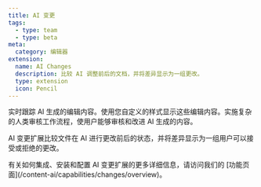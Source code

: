 ```yaml
---
title: AI 变更
tags:
  - type: team
  - type: beta
meta:
  category: 编辑器
extension:
  name: AI Changes
  description: 比较 AI 调整前后的文档，并将差异显示为一组更改。
  type: extension
  icon: Pencil
---
```



实时跟踪 AI 生成的编辑内容。使用您自定义的样式显示这些编辑内容。实施复杂的人类审核工作流程，使用户能够审核和改进 AI 生成的内容。

AI 变更扩展比较文件在 AI 进行更改前后的状态，并将差异显示为一组用户可以接受或拒绝的更改。

<Callout title="更多细节" variant="hint">
  有关如何集成、安装和配置 AI 变更扩展的更多详细信息，请访问我们的 [功能页面](/content-ai/capabilities/changes/overview)。
</Callout>

<CodeDemo
  isPro
  path="/Extensions/AiSuggestion"
  src="https://develop--tiptap-pro.netlify.app/preview/Extensions/AiChanges"
/>